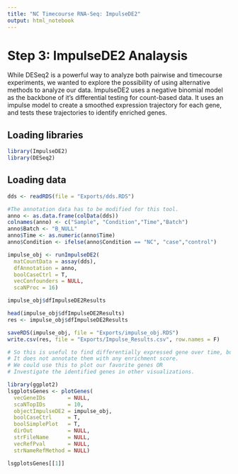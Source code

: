 ```yaml
---
title: "NC Timecourse RNA-Seq: ImpulseDE2"
output: html_notebook
---
```


# Step 3: ImpulseDE2 Analaysis
While DESeq2 is a powerful way to analyze both pairwise and timecourse experiments, we wanted to explore the possibility of using alternative methods to analyze our data. ImpulseDE2 uses a negative binomial model as the backbone of it's differential testing for count-based data. It uses an impulse model to create a smoothed expression trajectory for each gene, and tests these trajectories to identify enriched genes.

## Loading libraries
```r
library(ImpulseDE2)
library(DESeq2)
```

## Loading data
```r
dds <- readRDS(file = "Exports/dds.RDS")

#The annotation data has to be modified for this tool.
anno <- as.data.frame(colData(dds))
colnames(anno) <- c("Sample", "Condition","Time","Batch")
anno$Batch <- "B_NULL"
anno$Time <- as.numeric(anno$Time)
anno$Condition <- ifelse(anno$Condition == "NC", "case","control")

impulse_obj <- runImpulseDE2(
  matCountData = assay(dds),
  dfAnnotation = anno,
  boolCaseCtrl = T,
  vecConfounders = NULL,
  scaNProc = 16)

impulse_obj$dfImpulseDE2Results

head(impulse_obj$dfImpulseDE2Results)
res <- impulse_obj$dfImpulseDE2Results

saveRDS(impulse_obj, file = "Exports/impulse_obj.RDS")
write.csv(res, file = "Exports/Impulse_Results.csv", row.names = F)

# So this is useful to find differentially expressed gene over time, but
# It does not annotate them with any enrichment score.
# We could use this to plot our favorite genes OR
# Investigate the identified genes in other visualizations.

library(ggplot2)
lsgplotsGenes <- plotGenes(
  vecGeneIDs       = NULL,
  scaNTopIDs       = 10,
  objectImpulseDE2 = impulse_obj,
  boolCaseCtrl     = T,
  boolSimplePlot   = T,
  dirOut           = NULL,
  strFileName      = NULL,
  vecRefPval       = NULL, 
  strNameRefMethod = NULL)

lsgplotsGenes[[1]]

```

